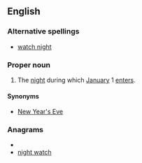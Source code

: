 {{wikipedia}}
==English==

===Alternative spellings===
* [[watch night]]

===Proper noun===
{{en-proper noun}}

# {{Christianity}} The [[night]] during which [[January]] 1 [[enter]]s.

====Synonyms====
* [[New Year's Eve]] {{qualifier|not religious}}

===Anagrams===
* {{alphagram|acghhinttw}}
* [[night watch#English|night watch]]